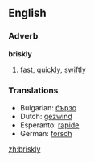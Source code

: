 ==English==
===Adverb===
'''briskly'''
# [[fast]], [[quickly]], [[swiftly]]

===Translations===
*Bulgarian: [[бързо]]
*Dutch: [[gezwind]]
*Esperanto: [[rapide]]
*German: [[forsch]]

[[zh:briskly]]